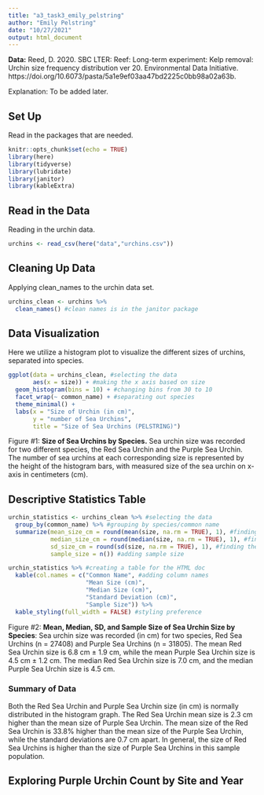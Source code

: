 ```yaml
---
title: "a3_task3_emily_pelstring"
author: "Emily Pelstring"
date: "10/27/2021"
output: html_document
---
```


**Data:** Reed, D. 2020. SBC LTER: Reef: Long-term experiment: Kelp removal: Urchin size frequency distribution ver 20. Environmental Data Initiative. https://doi.org/10.6073/pasta/5a1e9ef03aa47bd2225c0bb98a02a63b. 

Explanation: To be added later. 

## Set Up 

Read in the packages that are needed. 

```r
knitr::opts_chunk$set(echo = TRUE)
library(here)
library(tidyverse)
library(lubridate)
library(janitor)
library(kableExtra)
```

## Read in the Data 

Reading in the urchin data. 

```r
urchins <- read_csv(here("data","urchins.csv"))
```

## Cleaning Up Data 

Applying clean_names to the urchin data set. 

```r
urchins_clean <- urchins %>%
  clean_names() #clean names is in the janitor package
```

## Data Visualization

Here we utilize a histogram plot to visualize the different sizes of urchins, separated into species. 

```r
ggplot(data = urchins_clean, #selecting the data
       aes(x = size)) + #making the x axis based on size 
  geom_histogram(bins = 10) + #changing bins from 30 to 10
  facet_wrap(~ common_name) + #separating out species 
  theme_minimal() +
  labs(x = "Size of Urchin (in cm)",
       y = "number of Sea Urchins",
       title = "Size of Sea Urchins (PELSTRING)")
```
Figure #1: **Size of Sea Urchins by Species.** Sea urchin size was recorded for two different species, the Red Sea Urchin and the Purple Sea Urchin. The number of sea urchins at each corresponding size is represented by the height of the histogram bars, with measured size of the sea urchin on x-axis in centimeters (cm). 

## Descriptive Statistics Table

```r
urchin_statistics <- urchins_clean %>% #selecting the data
  group_by(common_name) %>% #grouping by species/common name
  summarize(mean_size_cm = round(mean(size, na.rm = TRUE), 1), #finding the mean, rounding to 1 decimal place
            median_size_cm = round(median(size, na.rm = TRUE), 1), #finding the median, rounding to 1 decimal place
            sd_size_cm = round(sd(size, na.rm = TRUE), 1), #finding the sd, rounding to 1 decimal place
            sample_size = n()) #adding sample size 

urchin_statistics %>% #creating a table for the HTML doc 
  kable(col.names = c("Common Name", #adding column names 
                      "Mean Size (cm)",
                      "Median Size (cm)",
                      "Standard Deviation (cm)",
                      "Sample Size")) %>%
  kable_styling(full_width = FALSE) #styling preference 
```

Figure #2: **Mean, Median, SD, and Sample Size of Sea Urchin Size by Species**: Sea urchin size was recorded (in cm) for two species, Red Sea Urchins (n = 27408) and Purple Sea Urchins (n = 31805). The mean Red Sea Urchin size is 6.8 cm $\pm$ 1.9 cm, while the mean Purple Sea Urchin size is 4.5 cm $\pm$ 1.2 cm. The median Red Sea Urchin size is 7.0 cm, and the median Purple Sea Urchin size is 4.5 cm.

### Summary of Data 

Both the Red Sea Urchin and Purple Sea Urchin size (in cm) is normally distributed in the histogram graph. The Red Sea Urchin mean size is 2.3 cm higher than the mean size of Purple Sea Urchin. The mean size of the Red Sea Urchin is 33.8% higher than the mean size of the Purple Sea Urchin, while the standard deviations are 0.7 cm apart. In general, the size of Red Sea Urchins is higher than the size of Purple Sea Urchins in this sample population. 

## Exploring Purple Urchin Count by Site and Year 




